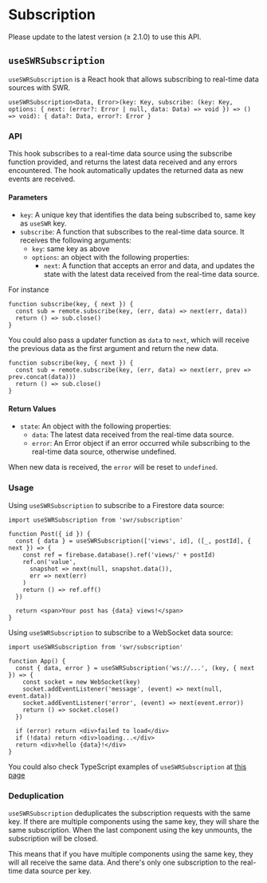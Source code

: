 
# Subscription

<Callout emoji="✅">
  Please update to the latest version (≥ 2.1.0) to use this API.
</Callout>

## `useSWRSubscription`

`useSWRSubscription` is a React hook that allows subscribing to real-time data sources with SWR.

```tsx
useSWRSubscription<Data, Error>(key: Key, subscribe: (key: Key, options: { next: (error?: Error | null, data: Data) => void }) => () => void): { data?: Data, error?: Error }
```

### API

This hook subscribes to a real-time data source using the subscribe function provided, and returns the latest data received and any errors encountered. The hook automatically updates the returned data as new events are received.

#### Parameters

- `key`: A unique key that identifies the data being subscribed to, same key as `useSWR` key.
- `subscribe`: A function that subscribes to the real-time data source. It receives the following arguments:
  - `key`: same key as above
  - `options`: an object with the following properties:
    - `next`: A function that accepts an error and data, and updates the state with the latest data received from the real-time data source.


For instance

```tsx
function subscribe(key, { next }) {
  const sub = remote.subscribe(key, (err, data) => next(err, data))
  return () => sub.close()
}
```

You could also pass a updater function as `data` to `next`, which will receive the previous data as the first argument and return the new data.

```tsx
function subscribe(key, { next }) {
  const sub = remote.subscribe(key, (err, data) => next(err, prev => prev.concat(data)))
  return () => sub.close()
}
```

#### Return Values

- `state`: An object with the following properties:
  - `data`: The latest data received from the real-time data source.
  - `error`: An Error object if an error occurred while subscribing to the real-time data source, otherwise undefined.


When new data is received, the `error` will be reset to `undefined`.

### Usage

Using `useSWRSubscription` to subscribe to a Firestore data source:

```tsx
import useSWRSubscription from 'swr/subscription'

function Post({ id }) {
  const { data } = useSWRSubscription(['views', id], ([_, postId], { next }) => {
    const ref = firebase.database().ref('views/' + postId)
    ref.on('value', 
      snapshot => next(null, snapshot.data()),
      err => next(err)
    )
    return () => ref.off()
  })

  return <span>Your post has {data} views!</span>
}
```

Using `useSWRSubscription` to subscribe to a WebSocket data source:

```tsx
import useSWRSubscription from 'swr/subscription'

function App() {
  const { data, error } = useSWRSubscription('ws://...', (key, { next }) => {
    const socket = new WebSocket(key)
    socket.addEventListener('message', (event) => next(null, event.data))
    socket.addEventListener('error', (event) => next(event.error))
    return () => socket.close()
  })
  
  if (error) return <div>failed to load</div>
  if (!data) return <div>loading...</div>
  return <div>hello {data}!</div>
}
```

You could also check TypeScript examples of `useSWRSubscription` at [this page](/docs/typescript#useswrsubscription)

### Deduplication

`useSWRSubscription` deduplicates the subscription requests with the same key. 
If there are multiple components using the same key, they will share the same subscription. 
When the last component using the key unmounts, the subscription will be closed.

This means that if you have multiple components using the same key, they will all receive the same data. 
And there's only one subscription to the real-time data source per key.
